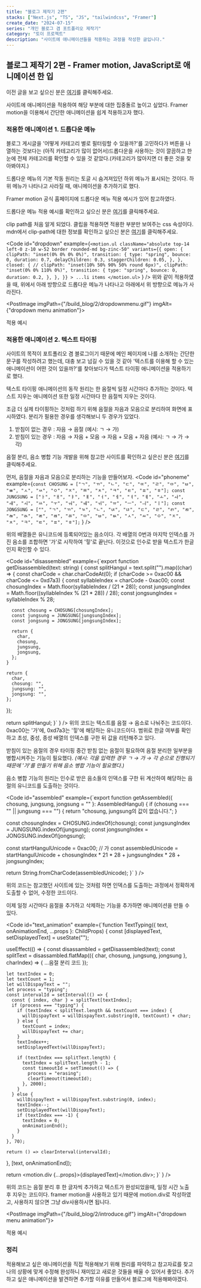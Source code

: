```yaml
---
title: "블로그 제작기 2편"
stacks: ["Next.js", "TS", "JS", "tailwindcss", "Framer"]
create_date: "2024-07-15"
series: "개인 블로그 겸 포트폴리오 제작기"
category: "토이 프로젝트"
description: "사이트에 애니메이션들을 적용하는 과정을 작성한 글입니다."
---
```


## 블로그 제작기 2편 - Framer motion, JavaScript로 애니메이션 한 입

이전 글을 보고 싶으신 분은 [여기](http://localhost:3000/blog/build_blog_1)를 클릭해주세요.

사이트에 애니메이션을 적용하여 해당 부분에 대한 집중돌르 높이고 싶었다. Framer motion을 이용해서 간단한 애니메이션을 쉽게 적용하고자 했다.

### 적용한 애니메이션 1. 드롭다운 메뉴

블로그 게시글을 '어떻게 카테고리 별로 필터링할 수 있을까?'를 고민하다가 버튼을 나열하는 것보다는
(아직 카테고리가 많이 없어서)드롭다운을 사용하는 것이 깔끔하고 한 눈에 전체 카테고리를 확인할 수 있을 것 같았다.(카테고리가 많아지면 더 좋은 것을 찾아봐야지.)

드롭다운 메뉴의 기본 작동 원리는 토글 시 숨겨져있던 하위 메뉴가 표시되는 것이다. 하위 메뉴가 나타나고 사라질 때, 애니메이션을 추가하기로 했다.

Framer motion 공식 홈페이지에 드롭다운 메뉴 적용 예시가 있어 참고하였다.

드롭다운 메뉴 적용 예시를 확인하고 싶으신 분은 [여기](https://www.framer.com/motion/animation/#variants)를 클릭해주세요.

clip path를 처음 알게 되었다. 클립을 적용하면 적용한 부분만 보여주는 css 속성이다.
mdn에서 clip-path에 대한 정보를 확인하고 싶으신 분은 [여기](https://developer.mozilla.org/ko/docs/Web/CSS/clip-path)를 클릭해주세요.

<Code id="dropdown" example={`<motion.ul
    className="absolute top-14 left-0 z-10 w-52 border rounded-md bg-zinc-50"
    variants={{
        open: {
            clipPath: "inset(0% 0% 0% 0%)",
            transition: {
            type: "spring",
            bounce: 0,
            duration: 0.7,
            delayChildren: 0.3,
            staggerChildren: 0.05,
            },
        },
        closed: {
            // clipPath: "inset(10% 50% 90% 50% round 6px)",
            clipPath: "inset(0% 0% 110% 0%)",
            transition: {
            type: "spring",
            bounce: 0,
            duration: 0.2,
            },
        },
    }}
    >
        ...li items
</motion.ul>`
}
/>
위와 같이 적용하였을 때, 위에서 아래 방향으로 드롭다운 메뉴가 나타나고 아래에서 위 방향으로 메뉴가 사라진다.

<PostImage imgPath={"/build_blog/2/dropdownmenu.gif"} imgAlt={"dropdown menu animation"}>
  <div className="flex flex-col justify-center items-center mt-3">
    <span className="text-sm">적용 예시</span>
  </div>
</PostImage>

### 적용한 애니메이션 2. 텍스트 타이핑

사이트의 목적이 포트폴리오 겸 블로그이기 때문에 메인 페이지에 나를 소개하는 간단한 문구를 작성하려고 했는데,
대충 보고 넘길 수 있을 것 같아 '텍스트를 이용해 할 수 있는 애니메이션이 어떤 것이 있을까?'를 찾아보다가 텍스트 타이핑 애니메이션을 적용하기로 했다.

텍스트 타이핑 애니메이션의 동작 원리는 한 음절씩 일정 시간마다 추가하는 것이다. 텍스트 지우는 애니메이션 또한 일정 시간마다 한 음절씩 지우는 것이다.

조금 더 실제 타이핑하는 것처럼 하기 위해 음절을 자음과 모음으로 분리하여 화면에 표시하였다. 분리가 필용한 경우를 생각해보니 두 경우가 있었다.

1. 받침이 없는 경우 : 자음 → 음절 (예시: ㄱ → 가)
2. 받침이 있는 경우 : 자음 → 자음 + 모음 → 자음 + 모음 + 자음 (예시: ㄱ → 가 → 각)

음절 분리, 음소 병합 기능 개발을 위해 참고한 사이트를 확인하고 싶은신 분은 [여기](https://blex.me/@baealex/%ED%95%9C%EA%B8%80-%EB%B6%84%EB%A6%AC-%EB%B3%91%ED%95%A9)를 클릭해주세요.

먼저, 음절을 자음과 모음으로 분리하는 기능을 만들어보자.
<Code id="phoneme" example={`const CHOSUNG = ["ㄱ", "ㄲ", "ㄴ", "ㄷ", "ㄸ", "ㄹ", "ㅁ", "ㅂ", "ㅃ", "ㅅ", "ㅆ", "ㅇ", "ㅈ", "ㅉ", "ㅊ", "ㅋ", "ㅌ", "ㅍ", "ㅎ"];
const JUNGSUNG = ["ㅏ", "ㅐ", "ㅑ", "ㅒ", "ㅓ", "ㅔ", "ㅕ", "ㅖ", "ㅗ", "ㅘ", "ㅙ", "ㅚ", "ㅛ", "ㅜ", "ㅝ", "ㅞ", "ㅟ", "ㅠ", "ㅡ", "ㅢ", "ㅣ"];
const JONGSUNG = ["", "ㄱ", "ㄲ", "ㄳ", "ㄴ", "ㄵ", "ㄶ", "ㄷ", "ㄹ", "ㄺ", "ㄻ", "ㄼ", "ㄽ", "ㄾ", "ㄿ", "ㅀ", "ㅁ", "ㅂ", "ㅄ", "ㅅ", "ㅆ", "ㅇ", "ㅈ", "ㅊ", "ㅋ", "ㅌ", "ㅍ", "ㅎ"];`
} />

위의 배열들은 유니코드에 등록되어있는 음소이다. 각 배열의 0번과 마지막 인덱스를 가진 음소를 조합하면 '가'로 시작하여 '힣'로 끝난다. 이것으로 인수로 받을 텍스트가 한글인지 확인할 수 있다.

<Code id="disassembled" example={`export function getDisassembled(text: string) {
  const splitHangul = text.split("").map((char) => {
    const charCode = char.charCodeAt(0);
    if (charCode >= 0xac00 && charCode <= 0xd7a3) {
      const syllableIndex = charCode - 0xac00;
      const chosungIndex = Math.floor(syllableIndex / (21 * 28));
      const jungsungIndex = Math.floor((syllableIndex % (21 * 28)) / 28);
      const jongsungIndex = syllableIndex % 28;

      const chosung = CHOSUNG[chosungIndex];
      const jungsung = JUNGSUNG[jungsungIndex];
      const jongsung = JONGSUNG[jongsungIndex];

      return {
        char,
        chosung,
        jungsung,
        jongsung,
      };
    }

    return {
      char,
      chosung: "",
      jungsung: "",
      jongsung: "",
    };
  });

  return splitHangul;
}`
} />
위의 코드는 텍스트를 음절 → 음소로 나눠주는 코드이다. 0xac00는 '가'에, 0xd7a3는 '힣'에 해당하는 유니코드이다.
범위로 한글 여부를 확인하고 초성, 중성, 종성 배열의 인덱스를 구한 뒤 값을 리턴해주고 있다.

받침이 있는 음절의 경우 타이핑 중간 받침 없는 음절이 필요하여 음절 분리한 일부분을 병합시켜주는 기능이 필요했다.
*(예시: 각을 입력한 경우 ㄱ → 가 → 각 순으로 진행되기 때문에 '가'를 만들기 위해 음소 병합 기능이 필요했다.)*

음소 병합 기능의 원리는 인수로 받은 음소들의 인덱스를 구한 뒤 계산하여 해당하는 음절의 유니코드를 도출하는 것이다.

<Code id="assembled" example={`export function getAssembled({ chosung, jungsung, jongsung = "" }: AssembledHangul) {
  if (chosung === "" || jungsung === "") {
    return "chosung, jungsung의 값이 없습니다.";
  }

  const chosungIndex = CHOSUNG.indexOf(chosung);
  const jungsungIndex = JUNGSUNG.indexOf(jungsung);
  const jongsungIndex = JONGSUNG.indexOf(jongsung);

  const startHangulUnicode = 0xac00; // 가
  const assembledUnicode = startHangulUnicode + chosungIndex * 21 * 28 + jungsungIndex * 28 + jongsungIndex;

  return String.fromCharCode(assembledUnicode);
}`
} />

위의 코드는 참고했던 사이트에 있는 것처럼 하면 인덱스를 도출하는 과정에서 정확하게 도출할 수 없어, 수정한 코드이다.

이제 일정 시간마다 음절을 추가하고 삭제하는 기능을 추가하면 애니메이션을 만들 수 있다.

<Code id="text_animation" example={`function TextTyping({ text, onAnimationEnd, ...props }: ChildProps) {
  const [displayedText, setDisplayedText] = useState("");

  useEffect(() => {
    const disassambled = getDisassembled(text);
    const splitText = disassambled.flatMap(({ char, chosung, jungsung, jongsung }, charIndex) => {
      ...음절 분리 코드
    });

    let textIndex = 0;
    let textCount = 1;
    let willDispayText = "";
    let process = "typing";
    const intervalId = setInterval(() => {
      const { index, char } = splitText[textIndex];
      if (process === "typing") {
        if (textIndex < splitText.length && textCount === index) {
          willDispayText = willDispayText.substring(0, textCount) + char;
        } else {
          textCount = index;
          willDispayText += char;
        }
        textIndex++;
        setDisplayedText(willDispayText);

        if (textIndex === splitText.length) {
          textIndex = splitText.length - 1;
          const timeoutId = setTimeout(() => {
            process = "erasing";
            clearTimeout(timeoutId);
          }, 2000);
        }
      } else {
        willDispayText = willDispayText.substring(0, index);
        textIndex--;
        setDisplayedText(willDispayText);
        if (textIndex === -1) {
          textIndex = 0;
          onAnimationEnd();
        }
      }
    }, 70);

    return () => clearInterval(intervalId);
  }, [text, onAnimationEnd]);

  return <motion.div {...props}>{displayedText}</motion.div>;
}`
} />

위의 코드는 음절 분리 후 한 글자씩 추가하고 텍스트가 완성되었을때, 일정 시간 노출 후 지우는 코드이다.
framer motion을 사용하고 있기 때문에 motion.div로 작성하였고, 사용하지 않으면 그냥 div사용하시면 됩니다.

<PostImage imgPath={"/build_blog/2/introduce.gif"} imgAlt={"dropdown menu animation"}>
  <div className="flex flex-col justify-center items-center mt-3">
    <span className="text-sm">적용 예시</span>
  </div>
</PostImage>

### 정리

적용해보고 싶은 애니메이션을 직접 적용해보기 위해 원리를 파악하고 참고자료를 찾고 나의 상황에 맞게 수정해 완성하니 재미있고 새로운 것들을 배울 수 있어서 좋았다.
추가하고 싶은 애니메이션을 발견하면 추가할 이유를 만들어서 블로그에 적용해봐야겠다.